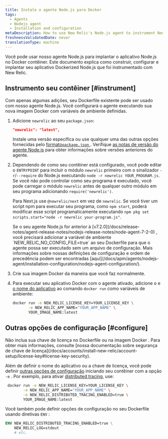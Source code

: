 ```yaml
---
title: Instale o agente Node.js para Docker
tags:
  - Agents
  - Nodejs agent
  - Installation and configuration
metaDescription: How to use New Relic's Node.js agent to instrument Node.js applications deployed in Docker containers.
freshnessValidatedDate: never
translationType: machine
---
```


Você pode usar nosso agente Node.js para implantar o aplicativo Node.js no Docker contêiner. Este documento explica como construir, configurar e implantar seu aplicativo Dockerized Node.js que foi instrumentado com New Relic.

## Instrumento seu contêiner [#instrument]

Com apenas algumas adições, seu Dockerfile existente pode ser usado com nosso agente Node.js. Você configurará o agente executando sua nova imagem Docker com variáveis de ambiente definidas.

1. Adicione `newrelic` ao seu `package.json`:

   ```json
   "newrelic": "latest",
   ```

   Instale uma versão específica ou use qualquer uma das outras opções fornecidas pelo [formato`package.json` ](https://docs.npmjs.com/files/package.json#dependencies). Verifique [as notas de versão do agente Node.js](/docs/release-notes/agent-release-notes/nodejs-release-notes) para obter informações sobre versões anteriores do agente.

2. Dependendo de como seu contêiner está configurado, você pode editar o `ENTRYPOINT` para incluir o módulo `newrelic` primeiro com o sinalizador `-r`/`--require` do Node.js executando `node -r newrelic YOUR_PROGRAM.js`. Se você não pode controlar como seu programa é executado, você pode carregar o módulo `newrelic` antes de qualquer outro módulo em seu programa adicionando `require('newrelic')`.

   Para Next.js use `@newrelic/next` em vez de `newrelic`. <Callout variant="tip">Se você tiver um script npm para executar seu programa, como `npm start`, poderá modificar esse script programaticamente executando `npm pkg set scripts.start="node -r newrelic your-program.js"`.</Callout>

   <Callout variant="important">
     Se o seu agente Node.js for anterior à [v7.2.0](/docs/release-notes/agent-release-notes/nodejs-release-notes/node-agent-7-2-0) , você precisará adicionar a variável de ambiente `NEW_RELIC_NO_CONFIG_FILE=true` ao seu Dockerfile para que o agente possa ser executado sem um arquivo de configuração. Mais informações sobre nossas definições de configuração e ordem de precedência podem ser encontradas [aqui](/docs/apm/agents/nodejs-agent/installation-configuration/nodejs-agent-configuration/).
   </Callout>

3. Crie sua imagem Docker da maneira que você faz normalmente.

4. Para executar seu aplicativo Docker com o agente ativado, adicione o <InlinePopover type="licenseKey"/>e [o nome do aplicativo](/docs/agents/manage-apm-agents/app-naming/name-your-application) ao comando `docker run` como variáveis de ambiente:

   ```bash
   docker run -e NEW_RELIC_LICENSE_KEY=YOUR_LICENSE_KEY \
          -e NEW_RELIC_APP_NAME="YOUR_APP_NAME" \
          YOUR_IMAGE_NAME:latest
   ```

<InstallFeedback/>

## Outras opções de configuração [#configure]

<Callout variant="caution">
  Não inclua sua chave de licença no Dockerfile ou na imagem Docker . Para obter mais informações, consulte [nossa documentação sobre segurança de chave de licença](/docs/accounts/install-new-relic/account-setup/license-key#license-key-security).
</Callout>

Além de definir o nome do aplicativo ou a chave de licença, você pode definir [outras opções de configuração](/docs/agents/nodejs-agent/installation-configuration/nodejs-agent-configuration) iniciando seu contêiner com a opção `-e` . Por exemplo, para ativar [distributed tracing](/docs/understand-dependencies/distributed-tracing/get-started/introduction-distributed-tracing), use:

```bash
 docker run -e NEW_RELIC_LICENSE_KEY=YOUR_LICENSE_KEY \
        -e NEW_RELIC_APP_NAME="YOUR_APP_NAME" \
        -e NEW_RELIC_DISTRIBUTED_TRACING_ENABLED=true \
        YOUR_IMAGE_NAME:latest
```

Você também pode definir opções de configuração no seu Dockerfile usando diretivas `ENV` :

```dockerfile
ENV NEW_RELIC_DISTRIBUTED_TRACING_ENABLED=true \
    NEW_RELIC_LOG=stdout
    # etc.
```